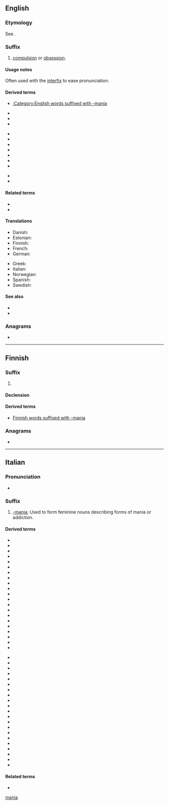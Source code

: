 {{also|mania|Mania|manía|mânià|mânia|-manía}}
==English==

===Etymology===
{{PIE root|en|men|id=think}}
See {{m|en|mania}}.

===Suffix===
{{head|en|suffixes}}

# [[compulsion]] or [[obsession]].

====Usage notes====
Often used with the [[interfix]] {{m|en|-o-}} to ease pronunciation.

====Derived terms====
* [[:Category:English words suffixed with -mania]]
{{rel-top3|Terms derived from "-mania"}}
* {{l|en|andromania}}
* {{l|en|anglomania}}
* {{l|en|aphrodisiomania}}
{{rel-mid3}}
* {{l|en|cacodemomania}}
* {{l|en|catapedamania}}
* {{l|en|cytheromania}}
* {{l|en|dacnomania}}
* {{l|en|enosimania}}
* {{l|en|onomamania}}
* {{l|en|parousiamania}}
{{rel-mid3}}
* {{l|en|phonomania}}
* {{l|en|sebastomania}}
{{rel-bottom}}

====Related terms====
* {{l|en|-mane}}
* {{l|en|-maniac}}

====Translations====
{{trans-top|indicating a compulsion or obsession}}
* Danish: {{t|da|-mani|c}}
* Estonian: {{t+|et|-maania}}
* Finnish: {{t|fi|-mania}}
* French: {{t+|fr|-manie}}
* German: {{t+|de|-manie|f}}
{{trans-mid}}
* Greek: {{t+|el|-μανία}}
* Italian: {{t|it|-mania}}
* Norwegian: {{t|no|-mani|m}}
* Spanish: {{t+|es|-manía|f}}
* Swedish: {{t|sv|-mani}}
{{trans-bottom}}

====See also====
* {{l|en|mania}}
* {{l|en|maniac}}

===Anagrams===
* {{anagrams|en|a=aaimn|Amina|Maina|amain|amnia|anima}}

[[Category:English suffixes|mania]]

----

==Finnish==

===Suffix===
{{head|fi|suffix}}
# {{l|en|-mania}}

====Declension====
{{fi-decl-kulkija|-mani|a}}

====Derived terms====
* [[:Category:Finnish words suffixed with -mania|Finnish words suffixed with -mania]]

===Anagrams===
* {{anagrams|fi|a=aaimn|Naima|aamin|maina}}

----

==Italian==

===Pronunciation===
* {{IPA|it|/maˈnia/}}

===Suffix===
{{head|it|suffix}}

# [[#English|-mania]]; Used to form feminine nouns describing forms of mania or addiction.

====Derived terms====
{{rel-top}}
* {{l|it|andromania}}
* {{l|it|anglomania}}
* {{l|it|bibliomania}}
* {{l|it|cleptomania}}
* {{l|it|cocainomania}}
* {{l|it|dacnomania}}
* {{l|it|demonomania}}
* {{l|it|dipsomania}}
* {{l|it|dromomania}}
* {{l|it|eleutheromania}}
* {{l|it|eroinomania}}
* {{l|it|erotomania}}
* {{l|it|esoteromania}}
* {{l|it|esteromania}}
* {{l|it|estromania}}
* {{l|it|eteromania}}
* {{l|it|gallomania}}
* {{l|it|ginecomania}}
* {{l|it|glossomania}}
* {{l|it|grafomania}}
* {{l|it|lipemania}}
{{rel-mid}}
* {{l|it|megalomania}}
* {{l|it|melomania}}
* {{l|it|metromania}}
* {{l|it|mitomania}}
* {{l|it|monomania}}
* {{l|it|morfinomania}}
* {{l|it|musicomania}}
* {{l|it|ninfomania}}
* {{l|it|nosomania}}
* {{l|it|oniomania}}
* {{l|it|onomatomania}}
* {{l|it|oppiomania}}
* {{l|it|piromania}}
* {{l|it|querulomania}}
* {{l|it|rambomania}}
* {{l|it|ritmomania}}
* {{l|it|schizomania}}
* {{l|it|sessuomania}}
* {{l|it|sitiomania}}
* {{l|it|sitomania}}
* {{l|it|tossicomania}}
{{rel-bottom}}

====Related terms====
* {{l|it|-mane}}